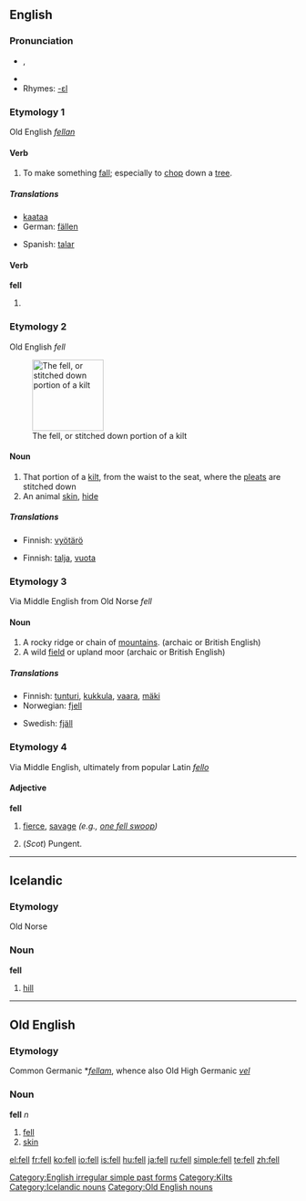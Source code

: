 {{see|Fell}}
{{wikipedia|dab=fell (disambiguation)|fell}}
==English==

{{rank|mean|manner|following|386|fell|different|care|war}}

===Pronunciation===
* {{IPA|/fɛl/}}, {{SAMPA|/fEl/}}
* {{audio|en-us-fell.ogg|Audio (US)}}
* Rhymes: [[Rhymes:English:-ɛl|-ɛl]]

===Etymology 1===
Old English ''[[fellan]]''

====Verb====
{{en-verb}}

# {{transitive}} To make something [[fall]]; especially to [[chop]] down a [[tree]].

=====Translations=====
{{trans-top|to make sthg fall}}
* [[kaataa]]
* German: [[fällen]]
{{trans-mid}}
* Spanish: [[talar]]
{{trans-bottom}}

====Verb====
'''fell'''

# {{simple past of|fall}}

===Etymology 2===
Old English ''fell''

[[Image:Kilt_stitching_001.jpg|thumb|right|125px|The fell, or stitched down portion of a kilt]]

====Noun====
{{en-noun}}

# That portion of a [[kilt]], from the waist to the seat, where the [[pleat]]s are stitched down
# An animal [[skin]], [[hide]]

=====Translations=====
{{trans-top|portion of a kilt}}
* Finnish: [[vyötärö]]
{{trans-mid}}
{{trans-bottom}}

{{trans-top|animal hide}}
* Finnish: [[talja]], [[vuota]]
{{trans-mid}}
{{trans-bottom}}

{{wikipedia}}

===Etymology 3===
Via Middle English from Old Norse ''fell''

====Noun====
{{en-noun}}

# A rocky ridge or chain of [[mountain]]s.  (archaic or British English)
# A wild [[field]] or upland moor (archaic or British English)

=====Translations=====
{{trans-top|rocky ridge}}
* Finnish: [[tunturi]], [[kukkula]], [[vaara]], [[mäki]]
* Norwegian: [[fjell]] {{n}}
{{trans-mid}}
* Swedish: [[fjäll]] {{n}}
{{trans-bottom}}

{{trans-top|wild field or upland moor}}
{{trans-mid}}
{{trans-bottom}}

===Etymology 4===
Via Middle English, ultimately from popular Latin ''[[fello]]''

====Adjective====
'''fell'''

# {{archaic}} [[fierce]], [[savage]] ''(e.g., [[one fell swoop]])''
# (''Scot'') Pungent.

[[Category:English irregular simple past forms]]
[[Category:Kilts]]

----

==Icelandic==

===Etymology===
Old Norse

===Noun===
'''fell''' {{n}}

# [[hill]]

[[Category:Icelandic nouns]]

----

==Old English==

===Etymology===
Common Germanic *''[[fellam]]'', whence also Old High Germanic ''[[vel]]''

===Noun===
'''fell''' ''n''

# [[fell]]
# [[skin]]

[[Category:Old English nouns]]

[[el:fell]]
[[fr:fell]]
[[ko:fell]]
[[io:fell]]
[[is:fell]]
[[hu:fell]]
[[ja:fell]]
[[ru:fell]]
[[simple:fell]]
[[te:fell]]
[[zh:fell]]
